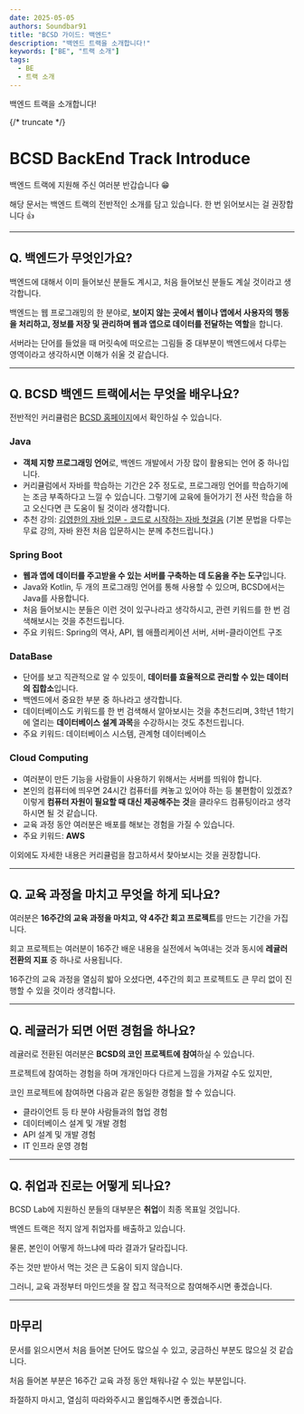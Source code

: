 ```yaml
---
date: 2025-05-05
authors: Soundbar91
title: "BCSD 가이드: 백엔드"
description: "백엔드 트랙을 소개합니다!"
keywords: ["BE", "트랙 소개"]
tags:
  - BE
  - 트랙 소개
---
```


백엔드 트랙을 소개합니다!

{/* truncate */}

# **BCSD BackEnd Track Introduce**

백엔드 트랙에 지원해 주신 여러분 반갑습니다 😁

해당 문서는 백엔드 트랙의 전반적인 소개를 담고 있습니다. 한 번 읽어보시는 걸 권장합니다 👍

---

## **Q. 백엔드가 무엇인가요?**

백엔드에 대해서 이미 들어보신 분들도 계시고, 처음 들어보신 분들도 계실 것이라고 생각합니다.

백엔드는 웹 프로그래밍의 한 분야로, **보이지 않는 곳에서 웹이나 앱에서 사용자의 행동을 처리하고, 정보를 저장 및 관리하며 웹과 앱으로 데이터를 전달하는 역할**을 합니다.

서버라는 단어를 들었을 때 머릿속에 떠오르는 그림들 중 대부분이 백엔드에서 다루는 영역이라고 생각하시면 이해가 쉬울 것 같습니다.

---

## **Q. BCSD 백엔드 트랙에서는 무엇을 배우나요?**

전반적인 커리큘럼은 [BCSD 홈페이지](https://bcsdlab.com/track/backend)에서 확인하실 수 있습니다.

### **Java**

- **객체 지향 프로그래밍 언어**로, 백엔드 개발에서 가장 많이 활용되는 언어 중 하나입니다.
- 커리큘럼에서 자바를 학습하는 기간은 2주 정도로, 프로그래밍 언어를 학습하기에는 조금 부족하다고 느낄 수 있습니다. 그렇기에 교육에 들어가기 전 사전 학습을 하고 오신다면 큰 도움이 될 것이라 생각합니다.
- 추천 강의: [김영한의 자바 입문 - 코드로 시작하는 자바 첫걸음](https://www.inflearn.com/course/%EA%B9%80%EC%98%81%ED%95%9C%EC%9D%98-%EC%9E%90%EB%B0%94-%EC%9E%85%EB%AC%B8) (기본 문법을 다루는 무료 강의, 자바 완전 처음 입문하시는 분께 추천드립니다.)

### **Spring Boot**

- **웹과 앱에 데이터를 주고받을 수 있는 서버를 구축하는 데 도움을 주는 도구**입니다.
- Java와 Kotlin, 두 개의 프로그래밍 언어를 통해 사용할 수 있으며, BCSD에서는 Java를 사용합니다.
- 처음 들어보시는 분들은 이런 것이 있구나라고 생각하시고, 관련 키워드를 한 번 검색해보시는 것을 추천드립니다.
- 주요 키워드: Spring의 역사, API, 웹 애플리케이션 서버, 서버-클라이언트 구조

### **DataBase**

- 단어를 보고 직관적으로 알 수 있듯이, **데이터를 효율적으로 관리할 수 있는 데이터의 집합소**입니다.
- 백엔드에서 중요한 부분 중 하나라고 생각합니다.
- 데이터베이스도 키워드를 한 번 검색해서 알아보시는 것을 추천드리며, 3학년 1학기에 열리는 **데이터베이스 설계 과목**을 수강하시는 것도 추천드립니다.
- 주요 키워드: 데이터베이스 시스템, 관계형 데이터베이스

### **Cloud Computing**

- 여러분이 만든 기능을 사람들이 사용하기 위해서는 서버를 띄워야 합니다.
- 본인의 컴퓨터에 띄우면 24시간 컴퓨터를 켜놓고 있어야 하는 등 불편함이 있겠죠? 이렇게 **컴퓨터 자원이 필요할 때 대신 제공해주는 것**을 클라우드 컴퓨팅이라고 생각하시면 될 것 같습니다.
- 교육 과정 동안 여러분은 배포를 해보는 경험을 가질 수 있습니다.
- 주요 키워드: **AWS**

이외에도 자세한 내용은 커리큘럼을 참고하셔서 찾아보시는 것을 권장합니다.

---

## **Q. 교육 과정을 마치고 무엇을 하게 되나요?**

여러분은 **16주간의 교육 과정을 마치고, 약 4주간 회고 프로젝트**를 만드는 기간을 가집니다.

회고 프로젝트는 여러분이 16주간 배운 내용을 실전에서 녹여내는 것과 동시에 **레귤러 전환의 지표** 중 하나로 사용됩니다.

16주간의 교육 과정을 열심히 밟아 오셨다면, 4주간의 회고 프로젝트도 큰 무리 없이 진행할 수 있을 것이라 생각합니다.

---

## **Q. 레귤러가 되면 어떤 경험을 하나요?**

레귤러로 전환된 여러분은 **BCSD의 코인 프로젝트에 참여**하실 수 있습니다.

프로젝트에 참여하는 경험을 하며 개개인마다 다르게 느낌을 가져갈 수도 있지만,

코인 프로젝트에 참여하면 다음과 같은 동일한 경험을 할 수 있습니다.

- 클라이언트 등 타 분야 사람들과의 협업 경험
- 데이터베이스 설계 및 개발 경험
- API 설계 및 개발 경험
- IT 인프라 운영 경험

---

## **Q. 취업과 진로는 어떻게 되나요?**

BCSD Lab에 지원하신 분들의 대부분은 **취업**이 최종 목표일 것입니다.

백엔드 트랙은 적지 않게 취업자를 배출하고 있습니다.

물론, 본인이 어떻게 하느냐에 따라 결과가 달라집니다.

주는 것만 받아서 먹는 것은 큰 도움이 되지 않습니다.

그러니, 교육 과정부터 마인드셋을 잘 잡고 적극적으로 참여해주시면 좋겠습니다.

---

## **마무리**

문서를 읽으시면서 처음 들어본 단어도 많으실 수 있고, 궁금하신 부분도 많으실 것 같습니다.

처음 들어본 부분은 16주간 교육 과정 동안 채워나갈 수 있는 부분입니다.

좌절하지 마시고, 열심히 따라와주시고 몰입해주시면 좋겠습니다.